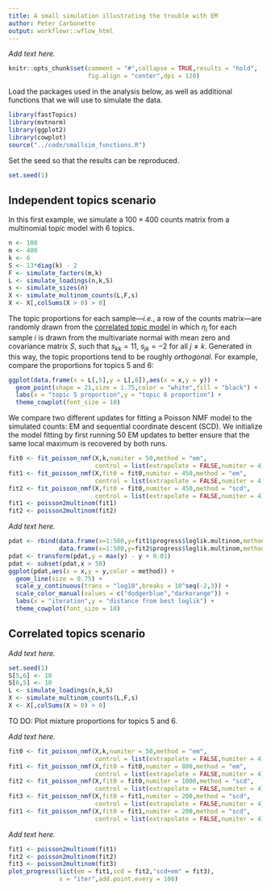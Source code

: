 ```yaml
---
title: A small simulation illustrating the trouble with EM
author: Peter Carbonetto
output: workflowr::wflow_html
---
```


*Add text here.*

```r
knitr::opts_chunk$set(comment = "#",collapse = TRUE,results = "hold",
                      fig.align = "center",dpi = 120)
```

Load the packages used in the analysis below, as well as additional
functions that we will use to simulate the data.

```r
library(fastTopics)
library(mvtnorm)
library(ggplot2)
library(cowplot)
source("../code/smallsim_functions.R")
```

Set the seed so that the results can be reproduced.

```r
set.seed(1)
```

Independent topics scenario
---------------------------

In this first example, we simulate a $100 \times 400$ counts matrix
from a multinomial topic model with 6 topics.

```r
n <- 100
m <- 400
k <- 6
S <- 13*diag(k) - 2
F <- simulate_factors(m,k)
L <- simulate_loadings(n,k,S)
s <- simulate_sizes(n)
X <- simulate_multinom_counts(L,F,s)
X <- X[,colSums(X > 0) > 0]
```

The topic proportions for each sample---*i.e.*, a row of the counts
matrix---are randomly drawn from the
[correlated topic model](https://doi.org/10.1214/07-AOAS114) in which
$\eta_i$ for each sample $i$ is drawn from the multivariate normal
with mean zero and covariance matrix $S$, such that $s_{kk} = 11$,
$s_{jk} = -2$ for all $j \neq k$. Generated in this way, the topic
proportions tend to be roughly *orthogonal*. For example, compare the
proportions for topics 5 and 6:

```r
ggplot(data.frame(x = L[,5],y = L[,6]),aes(x = x,y = y)) +
  geom_point(shape = 21,size = 1.75,color = "white",fill = "black") +
  labs(x = "topic 5 proportion",y = "topic 6 proportion") +
  theme_cowplot(font_size = 10)
```

We compare two different updates for fitting a Poisson NMF model to
the simulated counts: EM and sequential coordinate descent (SCD). We
initialize the model fitting by first running 50 EM updates to better
ensure that the same local maximum is recovered by both runs.

```r
fit0 <- fit_poisson_nmf(X,k,numiter = 50,method = "em",
                        control = list(extrapolate = FALSE,numiter = 4))
fit1 <- fit_poisson_nmf(X,fit0 = fit0,numiter = 450,method = "em",
                        control = list(extrapolate = FALSE,numiter = 4))
fit2 <- fit_poisson_nmf(X,fit0 = fit0,numiter = 450,method = "scd",
                        control = list(extrapolate = FALSE,numiter = 4))
fit1 <- poisson2multinom(fit1)
fit2 <- poisson2multinom(fit2)
```

*Add text here.*

```r
pdat <- rbind(data.frame(x=1:500,y=fit1$progress$loglik.multinom,method="em"),
              data.frame(x=1:500,y=fit2$progress$loglik.multinom,method="scd"))
pdat <- transform(pdat,y = max(y) - y + 0.01)
pdat <- subset(pdat,x > 50)
ggplot(pdat,aes(x = x,y = y,color = method)) +
  geom_line(size = 0.75) +
  scale_y_continuous(trans = "log10",breaks = 10^seq(-2,3)) +
  scale_color_manual(values = c("dodgerblue","darkorange")) +
  labs(x = "iteration",y = "distance from best loglik") +
  theme_cowplot(font_size = 10)
```

Correlated topics scenario
--------------------------

*Add text here.*

```r
set.seed(1)
S[5,6] <- 10
S[6,5] <- 10
L <- simulate_loadings(n,k,S)
X <- simulate_multinom_counts(L,F,s)
X <- X[,colSums(X > 0) > 0]
```

TO DO: Plot mixture proportions for topics 5 and 6.

*Add text here.*

```r
fit0 <- fit_poisson_nmf(X,k,numiter = 50,method = "em",
                        control = list(extrapolate = FALSE,numiter = 4))
fit1 <- fit_poisson_nmf(X,fit0 = fit0,numiter = 800,method = "em",
                        control = list(extrapolate = FALSE,numiter = 4))
fit2 <- fit_poisson_nmf(X,fit0 = fit0,numiter = 1000,method = "scd",
                        control = list(extrapolate = FALSE,numiter = 4))
fit3 <- fit_poisson_nmf(X,fit0 = fit1,numiter = 200,method = "scd",
                        control = list(extrapolate = FALSE,numiter = 4))
fit1 <- fit_poisson_nmf(X,fit0 = fit1,numiter = 200,method = "scd",
                        control = list(extrapolate = FALSE,numiter = 4))
```

*Add text here.*

```r
fit1 <- poisson2multinom(fit1)
fit2 <- poisson2multinom(fit2)
fit3 <- poisson2multinom(fit3)
plot_progress(list(em = fit1,scd = fit2,"scd+em" = fit3),
              x = "iter",add.point.every = 100)
```
